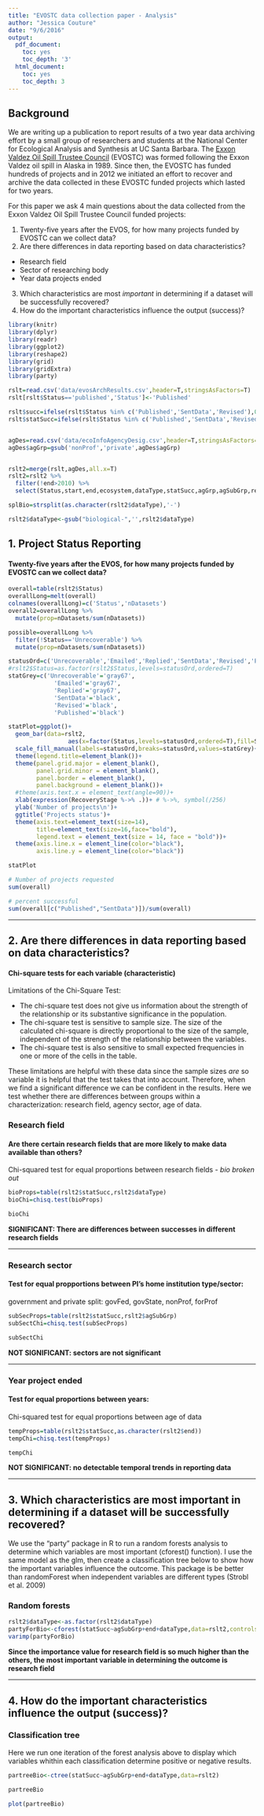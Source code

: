 ```yaml
---
title: "EVOSTC data collection paper - Analysis"
author: "Jessica Couture"
date: "9/6/2016"
output:
  pdf_document:
    toc: yes
    toc_depth: '3'
  html_document:
    toc: yes
    toc_depth: 3
---
```


## Background

We are writing up a publication to report results of a two year data archiving effort by a small group of researchers and students at the National Center for Ecological Analysis and Synthesis at UC Santa Barbara. The [Exxon Valdez Oil Spill Trustee Council](http://www.evostc.state.ak.us) (EVOSTC) was formed following the Exxon Valdez oil spill in Alaska in 1989. Since then, the EVOSTC has funded hundreds of projects and in 2012 we initiated an effort to recover and archive the data collected in these EVOSTC funded projects which lasted for two years.

For this paper we ask 4 main questions about the data collected from the Exxon Valdez Oil Spill Trustee Council funded projects:

1. Twenty-five years after the EVOS, for how many projects funded by EVOSTC can we collect data?
2. Are there differences in data reporting based on data characteristics?

  * Research field
  * Sector of researching body
  * Year data projects ended

3. Which characteristics are most *important* in determining if a dataset will be successfully recovered?
4. How do the important characteristics influence the output (success)?


```r

library(knitr)
library(dplyr)
library(readr)
library(ggplot2)
library(reshape2)
library(grid)
library(gridExtra)
library(party)

rslt=read.csv('data/evosArchResults.csv',header=T,stringsAsFactors=T)
rslt[rslt$Status=='published','Status']<-'Published'

rslt$succ=ifelse(rslt$Status %in% c('Published','SentData','Revised'),0,1) # 0=success??? ### RM?
rslt$statSucc=ifelse(rslt$Status %in% c('Published','SentData','Revised'),1,0) # 1 = success, 2 = not successful


agDes=read.csv('data/ecoInfoAgencyDesig.csv',header=T,stringsAsFactors=T,col.names=c('agency','agGrp','agSubGrp'))
agDes$agGrp=gsub('nonProf','private',agDes$agGrp)


rslt2=merge(rslt,agDes,all.x=T)
rslt2=rslt2 %>%
  filter(!end>2010) %>%
  select(Status,start,end,ecosystem,dataType,statSucc,agGrp,agSubGrp,reason)

splBio=strsplit(as.character(rslt2$dataType),'-')

rslt2$dataType<-gsub("biological-",'',rslt2$dataType)

```

## 1. Project Status Reporting
<h4>Twenty-five years after the EVOS, for how many projects funded by EVOSTC can we collect data?</h4>
 
```r

overall=table(rslt2$Status)
overallLong=melt(overall)
colnames(overallLong)=c('Status','nDatasets')
overall2=overallLong %>%
  mutate(prop=nDatasets/sum(nDatasets))

possible=overallLong %>%
  filter(!Status=='Unrecoverable') %>%
  mutate(prop=nDatasets/sum(nDatasets))

statusOrd=c('Unrecoverable','Emailed','Replied','SentData','Revised','Published')
#rslt2$Status=as.factor(rslt2$Status,levels=statusOrd,ordered=T)
statGrey=c('Unrecoverable'='gray67',
             'Emailed'='gray67',
             'Replied'='gray67',
             'SentData'='black',
             'Revised'='black',
             'Published'='black')

statPlot=ggplot()+
  geom_bar(data=rslt2,
                 aes(x=factor(Status,levels=statusOrd,ordered=T),fill=Status))+
  scale_fill_manual(labels=statusOrd,breaks=statusOrd,values=statGrey)+
  theme(legend.title=element_blank())+
  theme(panel.grid.major = element_blank(),
        panel.grid.minor = element_blank(),
        panel.border = element_blank(),
        panel.background = element_blank())+
  #theme(axis.text.x = element_text(angle=90))+
  xlab(expression(RecoveryStage %->% .))+ # %->%, symbol(/256)
  ylab('Number of projects\n')+
  ggtitle('Projects status')+
  theme(axis.text=element_text(size=14),
        title=element_text(size=16,face="bold"),
        legend.text = element_text(size = 14, face = "bold"))+
  theme(axis.line.x = element_line(color="black"),
        axis.line.y = element_line(color="black"))

statPlot

```

```r
# Number of projects requested
sum(overall)

# percent successful
sum(overall[c("Published","SentData")])/sum(overall)
```

***

## 2. Are there differences in data reporting based on data characteristics?
#### Chi-square tests for each variable (characteristic)

Limitations of the Chi-Square Test: 

* The chi-square test does not give us information about the strength of the relationship or its substantive significance in the population.
* The chi-square test is sensitive to sample size. The size of the calculated chi-square is directly proportional to the size of the sample, independent of the strength of the relationship between the variables.
* The chi-square test is also sensitive to small expected frequencies in one or more of the cells in the table. 

These limitations are helpful with these data since the sample sizes _are_ so variable it is helpful that the test takes that into account. Therefore, when we find a significant difference we can be confident in the results. Here we test whether there are differences between groups within a characterization: research field, agency sector, age of data. 

### Research field

#### Are there certain **research fields** that are more likely to make data available than others?

Chi-squared test for equal proportions between research fields - _bio broken out_

```r

bioProps=table(rslt2$statSucc,rslt2$dataType)
bioChi=chisq.test(bioProps)

bioChi
```
__SIGNIFICANT: There are differences between successes in different research fields__

***

### Research sector

#### Test for equal propportions between PI's home institution type/sector:

government and private split: govFed, govState, nonProf, forProf
```r
subSecProps=table(rslt2$statSucc,rslt2$agSubGrp)
subSectChi=chisq.test(subSecProps)

subSectChi
```
__NOT SIGNIFICANT: sectors are not significant__

***

### Year project ended

#### Test for equal proportions between years:

Chi-squared test for equal proportions between age of data

```r

tempProps=table(rslt2$statSucc,as.character(rslt2$end))
tempChi=chisq.test(tempProps)

tempChi

```
__NOT SIGNIFICANT: no detectable temporal trends in reporting data__

***
## 3. Which characteristics are most important in determining if a dataset will be successfully recovered?

We use the "party" package in R to run a random forests analysis to determine which variables are most important (cforest() function). I use the same model as the glm, then create a classification tree below to show how the important variables influence the outcome. This package is be better than randomForest when independent variables are different types (Strobl et al. 2009)

### Random forests
```r
rslt2$dataType<-as.factor(rslt2$dataType)
partyForBio<-cforest(statSucc~agSubGrp+end+dataType,data=rslt2,controls = cforest_unbiased(mtry = 2, ntree = 1000))
varimp(partyForBio)
```

__Since the importance value for research field is so much higher than the others, the most important variable in determining the outcome is research field__

***

## 4. How do the important characteristics influence the output (success)? 
### Classification tree

Here we run one iteration of the forest analysis above to display which variables whithin each classification determine positive or negative results.

```r
partreeBio<-ctree(statSucc~agSubGrp+end+dataType,data=rslt2)

partreeBio

plot(partreeBio)
```

